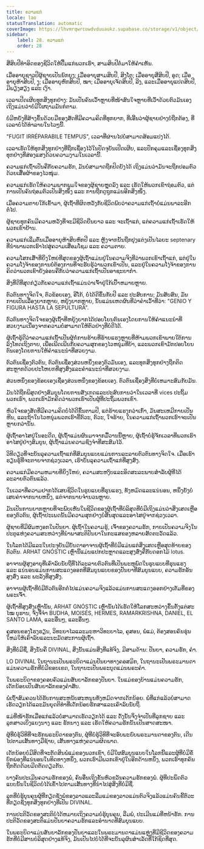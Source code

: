 ```yaml
---
title: ຄວາມແກ່
locale: lao
statusTranslation: automatic
coverImage: https://lhvmrqwrcowdvduuaukz.supabase.co/storage/v1/object/public/strapi-uploads/small_cover-educacion-fundamental.webp-2d51a7828a2b1309555be27f7e2a61a0.webp
sidebar:
    label: 28. ຄວາມແກ່
    order: 28
---
```

ສີ່ສິບປີທຳອິດຂອງຊີວິດໃຫ້ປຶ້ມແກ່ພວກເຮົາ, ສາມສິບປີຕໍ່ມາໃຫ້ຄຳເຫັນ.

ເມື່ອອາຍຸຊາວປີຜູ້ຊາຍເປັນນົກຍູງ; ເມື່ອອາຍຸສາມສິບປີ, ສິງໂຕ; ເມື່ອອາຍຸສີ່ສິບປີ, ອູດ; ເມື່ອອາຍຸຫ້າສິບປີ, ງູ; ເມື່ອອາຍຸຫົກສິບປີ, ໝາ; ເມື່ອອາຍຸເຈັດສິບປີ, ລີງ, ແລະເມື່ອອາຍຸແປດສິບປີ, ມີພຽງສຽງ ແລະ ເງົາ.

ເວລາເປີດເຜີຍທຸກສິ່ງທຸກຢ່າງ: ມັນເປັນຄົນເວົ້າຫຼາຍທີ່ໜ້າສົນໃຈຫຼາຍທີ່ເວົ້າດ້ວຍຕົວມັນເອງ ເຖິງແມ່ນວ່າບໍ່ມີໃຜຖາມມັນກໍຕາມ.

ບໍ່ມີຫຍັງທີ່ສ້າງຂຶ້ນດ້ວຍມືຂອງສັດທີ່ມີຄວາມຄິດທີ່ທຸກຍາກ, ທີ່ເອີ້ນວ່າຜູ້ຊາຍຢ່າງບໍ່ຖືກຕ້ອງ, ທີ່ເວລາບໍ່ໄດ້ທຳລາຍໃນໄວໆນີ້.

"FUGIT IRRÉPARABILE TEMPUS", ເວລາທີ່ຜ່ານໄປບໍ່ສາມາດສ້ອມແປງໄດ້.

ເວລາເຮັດໃຫ້ທຸກສິ່ງທຸກຢ່າງທີ່ຖືກເຊື່ອງໄວ້ໃນປັດຈຸບັນເປີດເຜີຍ, ແລະປົກຄຸມແລະເຊື່ອງທຸກສິ່ງທຸກຢ່າງທີ່ສ່ອງແສງດ້ວຍຄວາມງາມໃນເວລານີ້.

ຄວາມແກ່ເຖົ້າເປັນຄືກັບຄວາມຮັກ, ມັນບໍ່ສາມາດຖືກປິດບັງໄດ້ ເຖິງແມ່ນວ່າມັນຈະຖືກປອມຕົວດ້ວຍເສື້ອຜ້າຂອງໄວໜຸ່ມ.

ຄວາມແກ່ເຮັດໃຫ້ຄວາມພາກພູມໃຈຂອງຜູ້ຊາຍຫຼຸດລົງ ແລະ ເຮັດໃຫ້ພວກເຂົາຖ່ອມຕົວ, ແຕ່ການເປັນຄົນຖ່ອມຕົວເປັນສິ່ງໜຶ່ງ ແລະ ການຖືກດູຖູກແມ່ນອີກສິ່ງໜຶ່ງ.

ເມື່ອຄວາມຕາຍໃກ້ເຂົ້າມາ, ຜູ້ເຖົ້າທີ່ຜິດຫວັງກັບຊີວິດພົບວ່າຄວາມແກ່ເຖົ້າບໍ່ແມ່ນພາລະອີກຕໍ່ໄປ.

ຜູ້ຊາຍທຸກຄົນມີຄວາມຫວັງທີ່ຈະມີຊີວິດຍືນຍາວ ແລະ ຈະເຖົ້າແກ່, ແຕ່ຄວາມແກ່ເຖົ້າເຮັດໃຫ້ພວກເຂົາຢ້ານ.

ຄວາມແກ່ເລີ່ມຕົ້ນເມື່ອອາຍຸຫ້າສິບຫົກປີ ແລະ ຫຼັງຈາກນັ້ນຖືກປຸງແຕ່ງເປັນໄລຍະ septenary ທີ່ນໍາພາພວກເຮົາໄປສູ່ຄວາມເສື່ອມໂຊມ ແລະ ຄວາມຕາຍ.

ຄວາມໂສກເສົ້າທີ່ຍິ່ງໃຫຍ່ທີ່ສຸດຂອງຜູ້ເຖົ້າແມ່ນຢູ່ໃນຄວາມຈິງທີ່ວ່າພວກເຂົາເຖົ້າແກ່, ແຕ່ຢູ່ໃນຄວາມໂງ່ຈ້າຂອງການບໍ່ຕ້ອງການທີ່ຈະຮັບຮູ້ວ່າພວກເຂົາເປັນ, ແລະຢູ່ໃນຄວາມໂງ່ຈ້າຂອງການຄິດວ່າພວກເຂົາຍັງອ່ອນຄືກັບວ່າຄວາມແກ່ເຖົ້າເປັນອາຊະຍາກໍາ.

ສິ່ງທີ່ດີທີ່ສຸດກ່ຽວກັບຄວາມແກ່ເຖົ້າແມ່ນວ່າເຈົ້າຢູ່ໃກ້ເປົ້າຫມາຍຫຼາຍ.

ຕົວຕົນທາງຈິດໃຈ, ຕົວຂ້ອຍເອງ, ອີໂກ້, ບໍ່ໄດ້ດີຂຶ້ນກັບປີ ແລະ ປະສົບການ; ມັນສັບສົນ, ມັນກາຍເປັນເລື່ອງຍາກຫຼາຍ, ຫຍຸ້ງຍາກຫຼາຍ, ນັ້ນແມ່ນເຫດຜົນທີ່ວ່າຄໍາເວົ້າທີ່ວ່າ: "GENIO Y FIGURA HASTA LA SEPULTURA".

ຕົວຕົນທາງຈິດໃຈຂອງຜູ້ເຖົ້າທີ່ຫຍຸ້ງຍາກໄດ້ປອບໂຍນຕົນເອງໂດຍການໃຫ້ຄໍາແນະນໍາທີ່ສວຍງາມເນື່ອງຈາກຄວາມບໍ່ສາມາດໃຫ້ຕົວຢ່າງທີ່ບໍ່ດີໄດ້.

ຜູ້ເຖົ້າຮູ້ດີວ່າຄວາມແກ່ເຖົ້າເປັນຜູ້ກໍ່ການຮ້າຍທີ່ຮ້າຍແຮງຫຼາຍທີ່ຫ້າມພວກເຂົາພາຍໃຕ້ການລົງໂທດເຖິງຕາຍ, ເພື່ອເພີດເພີນກັບຄວາມສຸກຂອງໄວຫນຸ່ມທີ່ບ້າ, ແລະພວກເຂົາມັກປອບໂຍນຕົນເອງໂດຍການໃຫ້ຄໍາແນະນໍາທີ່ສວຍງາມ.

ຕົວຕົນເຊື່ອງຕົວຕົນ, ຕົວຕົນເຊື່ອງສ່ວນຫນຶ່ງຂອງຕົວມັນເອງ, ແລະທຸກສິ່ງທຸກຢ່າງຖືກຕິດສະຫຼາກດ້ວຍປະໂຫຍກທີ່ສູງສົ່ງແລະຄໍາແນະນໍາທີ່ສວຍງາມ.

ສ່ວນຫນຶ່ງຂອງຂ້ອຍເອງເຊື່ອງສ່ວນຫນຶ່ງຂອງຂ້ອຍເອງ. ຕົວຕົນເຊື່ອງສິ່ງທີ່ບໍ່ເຫມາະສົມກັບມັນ.

ມັນໄດ້ຖືກພິສູດຢ່າງສົມບູນໂດຍການສັງເກດແລະປະສົບການວ່າໃນເວລາທີ່ vices ປະຖິ້ມພວກເຮົາ, ພວກເຮົາມັກຄິດວ່າພວກເຮົາເປັນຜູ້ທີ່ປະຖິ້ມພວກເຂົາ.

ຫົວໃຈຂອງສັດທີ່ມີຄວາມຄິດບໍ່ໄດ້ດີຂຶ້ນຕາມປີ, ແຕ່ຮ້າຍແຮງກວ່າເກົ່າ, ມັນສະເຫມີກາຍເປັນຫີນ, ແລະຖ້າໃນໄວຫນຸ່ມພວກເຮົາຂີ້ຕົວະ, ຕົວະ, ໃຈຮ້າຍ, ໃນຄວາມແກ່ເຖົ້າພວກເຮົາຈະເປັນຫຼາຍກວ່ານັ້ນ.

ຜູ້ເຖົ້າອາໄສຢູ່ໃນອະດີດ, ຜູ້ເຖົ້າແມ່ນຜົນມາຈາກມື້ວານນີ້ຫຼາຍ, ຜູ້ເຖົ້າບໍ່ຮູ້ຈັກເວລາທີ່ພວກເຮົາອາໄສຢູ່ຢ່າງສົມບູນ, ຜູ້ເຖົ້າແມ່ນຄວາມຊົງຈໍາທີ່ສະສົມໄວ້.

ວິທີດຽວທີ່ຈະບັນລຸຄວາມເຖົ້າແກ່ທີ່ສົມບູນແບບແມ່ນການລະລາຍຕົວຕົນທາງຈິດໃຈ. ເມື່ອເຮົາຮຽນຮູ້ທີ່ຈະຕາຍຈາກຊ່ວງເວລາ, ເຮົາບັນລຸຄວາມເຖົ້າແກ່ທີ່ສູງສົ່ງ.

ຄວາມແກ່ມີຄວາມຫມາຍທີ່ຍິ່ງໃຫຍ່, ຄວາມສະຫງົບແລະອິດສະລະພາບສໍາລັບຜູ້ທີ່ໄດ້ລະລາຍຕົວຕົນແລ້ວ.

ໃນເວລາທີ່ຄວາມຢາກໄດ້ເສຍຊີວິດໃນຮູບແບບທີ່ຮຸນແຮງ, ທັງຫມົດແລະແນ່ນອນ, ຫນຶ່ງຍັງບໍ່ເສຍຄ່າຈາກນາຍຫນຶ່ງ, ແຕ່ຈາກນາຍຈໍານວນຫຼາຍ.

ມັນເປັນການຍາກຫຼາຍທີ່ຈະພົບເຫັນໃນຊີວິດຂອງຜູ້ເຖົ້າທີ່ບໍລິສຸດທີ່ບໍ່ມີເຖິງແມ່ນວ່າສິ່ງເສດເຫຼືອຂອງຕົວຕົນ, ຜູ້ເຖົ້າປະເພດນັ້ນມີຄວາມສຸກຢ່າງບໍ່ສິ້ນສຸດແລະອາໄສຢູ່ຈາກຊ່ວງເວລາ.

ຜູ້ຊາຍທີ່ມີຜົມຫງອກໃນປັນຍາ. ຜູ້ເຖົ້າໃນຄວາມຮູ້, ເຈົ້າຂອງຄວາມຮັກ, ກາຍເປັນຄວາມຈິງໃນປະຕູແຫ່ງຄວາມສະຫວ່າງທີ່ນໍາພາສະຕິປັນຍາໃນກະແສຂອງຫລາຍສັດຕະວັດແລ້ວ.

ໃນໂລກໄດ້ມີແລະໃນປະຈຸບັນມີບັນດາອາຈານຜູ້ເຖົ້າທີ່ບໍ່ມີແມ່ນແຕ່ສິ່ງເສດເຫຼືອສຸດທ້າຍຂອງຕົວຕົນ. ARHAT GNÓSTIC ເຫຼົ່ານີ້ແມ່ນແປກປະຫຼາດແລະສູງສົ່ງຄືກັບດອກໄມ້ lotus.

ອາຈານຜູ້ສູງອາຍຸທີ່ເຄົາລົບນັບຖືທີ່ໄດ້ລະລາຍຕົວຕົນທີ່ເປັນພະຫຸພົດໃນຮູບແບບທີ່ຮຸນແຮງ ແລະ ແນ່ນອນແມ່ນການສະແດງອອກທີ່ສົມບູນແບບຂອງປັນຍາທີ່ສົມບູນແບບ, ຄວາມຮັກອັນສູງສົ່ງ ແລະ ພະລັງທີ່ສູງສົ່ງ.

ອາຈານຜູ້ເຖົ້າທີ່ບໍ່ມີຕົວຕົນອີກຕໍ່ໄປແມ່ນຄວາມຈິງແລ້ວແມ່ນການສະແດງອອກຢ່າງເຕັມທີ່ຂອງພຣະເຈົ້າ.

ຜູ້ເຖົ້າທີ່ສູງສົ່ງເຫຼົ່ານັ້ນ, ARHAT GNÓSTIC ເຫຼົ່ານັ້ນໄດ້ເຮັດໃຫ້ໂລກສະຫວ່າງຂຶ້ນຕັ້ງແຕ່ສະ ໄໝ ບູຮານ, ຈົ່ງຈື່ຈໍາ BUDHA, MOISÉS, HERMES, RAMARKRISHNA, DANIEL, EL SANTO LAMA, ແລະອື່ນໆ, ແລະອື່ນໆ.

ຄູສອນຂອງໂຮງຮຽນ, ວິທະຍາໄລແລະມະຫາວິທະຍາໄລ, ຄູສອນ, ພໍ່ແມ່, ຕ້ອງສອນຄົນຮຸ່ນໃຫມ່ໃຫ້ເຄົາລົບແລະນະມັດສະການຜູ້ເຖົ້າ.

ສິ່ງທີ່ບໍ່ມີຊື່, ສິ່ງນັ້ນຄື DIVINAL, ສິ່ງນັ້ນແມ່ນສິ່ງທີ່ແທ້ຈິງ, ມີສາມດ້ານ: ປັນຍາ, ຄວາມຮັກ, ຄໍາ.

LO DIVINAL ໃນຖານະເປັນພຣະບິດາແມ່ນປັນຍາທາງຄອສມິກ, ໃນຖານະເປັນພຣະມານດາແມ່ນຄວາມຮັກທີ່ບໍ່ມີຂອບເຂດ, ໃນຖານະເປັນພຣະບຸດແມ່ນພຣະຄໍາ.

ໃນພຣະບິດາຂອງຄອບຄົວແມ່ນສັນຍາລັກຂອງປັນຍາ. ໃນແມ່ຂອງບ້ານແມ່ນຄວາມຮັກ, ເດັກນ້ອຍເປັນສັນຍາລັກຂອງຄໍາສັບ.

ພໍ່ເຖົ້າສົມຄວນໄດ້ຮັບການສະຫນັບສະຫນູນທັງຫມົດຈາກເດັກນ້ອຍ. ພໍ່ທີ່ແກ່ແລ້ວບໍ່ສາມາດເຮັດວຽກໄດ້ແລະມັນຍຸດຕິທໍາທີ່ເດັກນ້ອຍຮັກສາແລະເຄົາລົບນັບຖື.

ແມ່ທີ່ໜ້າຮັກເມື່ອແກ່ແລ້ວບໍ່ສາມາດເຮັດວຽກໄດ້ ແລະ ດັ່ງນັ້ນຈິ່ງຈຳເປັນທີ່ລູກຊາຍ ແລະ ລູກສາວເບິ່ງແຍງນາງ ແລະ ຮັກນາງ ແລະ ເຮັດໃຫ້ຄວາມຮັກນັ້ນເປັນສາດສະໜາ.

ຜູ້ທີ່ບໍ່ຮູ້ວິທີທີ່ຈະຮັກພຣະບິດາຂອງຕົນ, ຜູ້ທີ່ບໍ່ຮູ້ວິທີທີ່ຈະອົບພະຍົບພຣະມານດາຂອງຕົນ, ເດີນໄປຕາມເສັ້ນທາງມືຊ້າຍ, ເສັ້ນທາງແຫ່ງຄວາມຜິດພາດ.

ເດັກນ້ອຍບໍ່ມີສິດທີ່ຈະຕັດສິນພໍ່ແມ່ຂອງພວກເຂົາ, ບໍ່ມີໃຜສົມບູນແບບໃນໂລກນີ້ແລະຜູ້ທີ່ບໍ່ມີຂໍ້ບົກພ່ອງທີ່ແນ່ນອນໃນທິດທາງຫນຶ່ງ, ພວກເຮົາມີພວກເຂົາຢູ່ໃນອີກດ້ານຫນຶ່ງ, ພວກເຮົາທຸກຄົນຖືກຕັດດ້ວຍມີດຕັດດຽວກັນ.

ບາງຄົນປະເມີນຄວາມຮັກຂອງພໍ່, ຄົນອື່ນເຖິງຂັ້ນຫົວຂວັນຄວາມຮັກຂອງພໍ່. ຜູ້ທີ່ປະພຶດຕົວແບບນັ້ນໃນຊີວິດບໍ່ໄດ້ເຂົ້າໄປຕາມເສັ້ນທາງທີ່ນໍາໄປສູ່ສິ່ງທີ່ບໍ່ມີຊື່.

ລູກທີ່ບໍ່ຮູ້ບຸນຄຸນຜູ້ທີ່ກຽດຊັງພໍ່ຂອງລາວແລະລືມແມ່ຂອງລາວແມ່ນຕົວຈິງແລ້ວແມ່ນຄົນຂີ້ຕົວະທີ່ກຽດຊັງທຸກສິ່ງທຸກຢ່າງທີ່ເປັນ DIVINAL.

ການປະຕິວັດຂອງສະຕິບໍ່ໄດ້ຫມາຍເຖິງຄວາມບໍ່ຮູ້ບຸນຄຸນ, ລືມພໍ່, ປະເມີນແມ່ທີ່ຫນ້າຮັກ. ການປະຕິວັດຂອງສະຕິແມ່ນປັນຍາຄວາມຮັກແລະອໍານາດທີ່ສົມບູນແບບ.

ໃນພຣະບິດາແມ່ນສັນຍາລັກຂອງປັນຍາແລະໃນພຣະມານດາແມ່ນແຫຼ່ງທີ່ມີຊີວິດຂອງຄວາມຮັກທີ່ບໍ່ມີສານບໍລິສຸດຢ່າງແທ້ຈິງ, ມັນເປັນໄປບໍ່ໄດ້ທີ່ຈະບັນລຸຜົນສໍາເລັດທີ່ໃກ້ຊິດທີ່ສຸດ.

